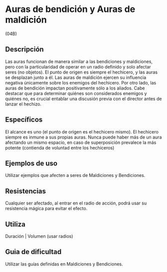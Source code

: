 # Auras de bendición y Auras de maldición
<span className="hidden">(04B)</span>

## Descripción

Las auras funcionan de manera similar a las bendiciones y maldiciones, pero con la particularidad de operar en un radio definido y solo afectar seres (no objetos). El punto de origen es siempre el hechicero, y las auras se desplazan junto a él.
Las auras de maldición ejercen su influencia negativa únicamente sobre los enemigos del hechicero. Por otro lado, las auras de bendición impactan positivamente sólo a los aliados. Cabe destacar que para determinar quiénes son considerados enemigos y quiénes no, es crucial entablar una discusión previa con el director antes de lanzar el hechizo.

## Específicos

El alcance es uno (el punto de origen es el hechicero mismo). El hechicero siempre es inmune a sus propias auras. Nunca puede haber más de un aura afectando un mismo espacio, en caso de superposición prevalece la más potente (contienda de voluntad entre los hechiceros)

## Ejemplos de uso

Utilizar ejemplos que afecten a seres de Maldiciones y Bendiciones.

## Resistencias

Cualquier ser afectado, al entrar en el radio de acción, podrá usar su resistencia mágica para evitar el efecto.

## Utiliza

Duración | Volumen (usar radios)

## Guia de dificultad

Utilizar las guías definidas en Maldiciones y Bendiciones.
